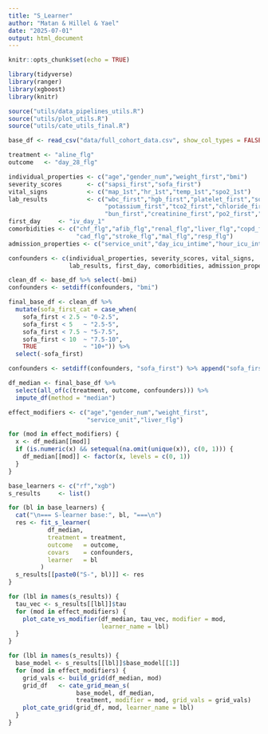 ```yaml
---
title: "S_Learner"
author: "Matan & Hillel & Yael"
date: "2025-07-01"
output: html_document
---
```


```r
knitr::opts_chunk$set(echo = TRUE)
```

```r
library(tidyverse)
library(ranger)
library(xgboost)
library(knitr)

source("utils/data_pipelines_utils.R")
source("utils/plot_utils.R")
source("utils/cate_utils_final.R")
```

```r
base_df <- read_csv("data/full_cohort_data.csv", show_col_types = FALSE)

treatment <- "aline_flg"
outcome   <- "day_28_flg"

individual_properties <- c("age","gender_num","weight_first","bmi")
severity_scores       <- c("sapsi_first","sofa_first")
vital_signs           <- c("map_1st","hr_1st","temp_1st","spo2_1st")
lab_results           <- c("wbc_first","hgb_first","platelet_first","sodium_first",
                           "potassium_first","tco2_first","chloride_first",
                           "bun_first","creatinine_first","po2_first","pco2_first")
first_day     <- "iv_day_1"
comorbidities <- c("chf_flg","afib_flg","renal_flg","liver_flg","copd_flg",
                   "cad_flg","stroke_flg","mal_flg","resp_flg")
admission_properties <- c("service_unit","day_icu_intime","hour_icu_intime")

confounders <- c(individual_properties, severity_scores, vital_signs,
                 lab_results, first_day, comorbidities, admission_properties)

clean_df <- base_df %>% select(-bmi)
confounders <- setdiff(confounders, "bmi")

final_base_df <- clean_df %>%
  mutate(sofa_first_cat = case_when(
    sofa_first < 2.5 ~ "0-2.5",
    sofa_first < 5   ~ "2.5-5",
    sofa_first < 7.5 ~ "5-7.5",
    sofa_first < 10  ~ "7.5-10",
    TRUE             ~ "10+")) %>%
  select(-sofa_first)

confounders <- setdiff(confounders, "sofa_first") %>% append("sofa_first_cat")

df_median <- final_base_df %>%
  select(all_of(c(treatment, outcome, confounders))) %>%
  impute_df(method = "median")

```

```r
effect_modifiers <- c("age","gender_num","weight_first",
                      "service_unit","liver_flg")

for (mod in effect_modifiers) {
  x <- df_median[[mod]]
  if (is.numeric(x) && setequal(na.omit(unique(x)), c(0, 1))) {
    df_median[[mod]] <- factor(x, levels = c(0, 1))
  }
}

```

```r
base_learners <- c("rf","xgb")
s_results     <- list()

for (bl in base_learners) {
  cat("\n=== S-learner base:", bl, "===\n")
  res <- fit_s_learner(
           df_median,
           treatment = treatment,
           outcome   = outcome,
           covars    = confounders,
           learner   = bl
         )
  s_results[[paste0("S-", bl)]] <- res
}

```

```r
for (lbl in names(s_results)) {
  tau_vec <- s_results[[lbl]]$tau
  for (mod in effect_modifiers) {
    plot_cate_vs_modifier(df_median, tau_vec, modifier = mod,
                          learner_name = lbl)
  }
}

```

```r
for (lbl in names(s_results)) {
  base_model <- s_results[[lbl]]$base_model[[1]]
  for (mod in effect_modifiers) {
    grid_vals <- build_grid(df_median, mod)
    grid_df   <- cate_grid_mean_s(
                   base_model, df_median,
                   treatment, modifier = mod, grid_vals = grid_vals)
    plot_cate_grid(grid_df, mod, learner_name = lbl)
  }
}

```
